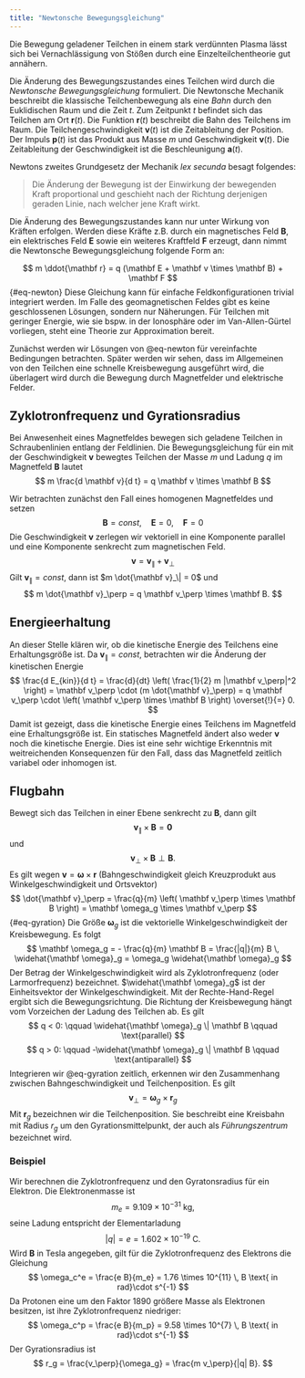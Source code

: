```yaml
---
title: "Newtonsche Bewegungsgleichung"
---
```


Die Bewegung geladener Teilchen in einem stark verdünnten Plasma lässt sich bei Vernachlässigung von Stößen durch eine Einzelteilchentheorie gut annähern.

Die Änderung des Bewegungszustandes eines Teilchen wird durch die *Newtonsche Bewegungsgleichung* formuliert. Die Newtonsche Mechanik beschreibt die klassische Teilchenbewegung als eine *Bahn* durch den Euklidischen Raum und die Zeit $t$. Zum Zeitpunkt $t$ befindet sich das Teilchen am Ort $\mathbf r(t)$. Die Funktion $\mathbf r(t)$ beschreibt die Bahn des Teilchens im Raum. Die Teilchengeschwindigkeit $\mathbf v(t)$ ist die Zeitableitung der Position. Der Impuls $\mathbf p(t)$ ist das Produkt aus Masse $m$ und Geschwindigkeit $\mathbf v(t)$. Die Zeitableitung der Geschwindigkeit ist die Beschleunigung $\mathbf a(t)$.

Newtons zweites Grundgesetz der Mechanik *lex secunda* besagt folgendes:

> Die Änderung der Bewegung ist der Einwirkung der bewegenden Kraft proportional und geschieht nach der Richtung derjenigen geraden Linie, nach welcher jene Kraft wirkt.

Die Änderung des Bewegungszustandes kann nur unter Wirkung von Kräften erfolgen. Werden diese Kräfte z.B. durch ein magnetisches Feld $\mathbf B$, ein elektrisches Feld $\mathbf E$ sowie ein weiteres Kraftfeld $\mathbf F$ erzeugt, dann nimmt die Newtonsche Bewegungsgleichung folgende Form an:

$$
m \ddot{\mathbf r} = q (\mathbf E + \mathbf v \times \mathbf B) + \mathbf F
$$ {#eq-newton}
Diese Gleichung kann für einfache Feldkonfigurationen trivial integriert werden.
Im Falle des geomagnetischen Feldes gibt es keine geschlossenen Lösungen, sondern nur Näherungen. Für Teilchen mit geringer Energie, wie sie bspw. in der Ionosphäre oder im Van-Allen-Gürtel vorliegen, steht eine Theorie zur Approximation bereit.

Zunächst werden wir Lösungen von @eq-newton für vereinfachte Bedingungen betrachten.
Später werden wir sehen, dass im Allgemeinen von den Teilchen eine schnelle Kreisbewegung ausgeführt wird, die überlagert wird durch die Bewegung durch Magnetfelder und elektrische Felder.


## Zyklotronfrequenz und Gyrationsradius

Bei Anwesenheit eines Magnetfeldes bewegen sich geladene Teilchen in Schraubenlinien entlang der Feldlinien.
Die Bewegungsgleichung für ein mit der Geschwindigkeit $\mathbf v$ bewegtes Teilchen der Masse $m$ und Ladung $q$ im Magnetfeld $\mathbf B$ lautet
$$
m \frac{d \mathbf v}{d t} = q \mathbf v \times \mathbf B
$$

Wir betrachten zunächst den Fall eines homogenen Magnetfeldes und setzen
$$
\mathbf B = const, \quad \mathbf E = 0, \quad \mathbf F = 0
$$
Die Geschwindigkeit $\mathbf v$ zerlegen wir vektoriell in eine Komponente parallel und eine Komponente senkrecht zum magnetischen Feld.
$$
\mathbf v = \mathbf v_\| + \mathbf v_\perp
$$
Gilt $\mathbf v_\| = const$, dann ist $m \dot{\mathbf v}_\| = 0$ und
$$
m \dot{\mathbf v}_\perp = q \mathbf v_\perp \times \mathbf B.
$$

## Energieerhaltung

An dieser Stelle klären wir, ob die kinetische Energie des Teilchens eine Erhaltungsgröße ist. Da  $\mathbf v_\| = const$, betrachten wir die Änderung der kinetischen Energie
$$
\frac{d E_{kin}}{d t} = \frac{d}{dt} \left( \frac{1}{2} m |\mathbf v_\perp|^2  \right) =
\mathbf v_\perp \cdot (m \dot{\mathbf v}_\perp) = q \mathbf v_\perp \cdot \left( \mathbf v_\perp \times \mathbf B \right) \overset{!}{=} 0.
$$
Damit ist gezeigt, dass die kinetische Energie eines Teilchens im Magnetfeld eine Erhaltungsgröße ist. Ein statisches Magnetfeld ändert also weder $\mathbf v$ noch die kinetische Energie.
Dies ist eine sehr wichtige Erkenntnis mit weitreichenden Konsequenzen für den Fall, dass das Magnetfeld zeitlich variabel oder inhomogen ist.

## Flugbahn


Bewegt sich das Teilchen in einer Ebene senkrecht zu $\mathbf B$, dann gilt
$$
\mathbf v _\| \times \mathbf B = \mathbf 0
$$
und 
$$
\mathbf v_\perp \times \mathbf B \perp \mathbf B.
$$
Es gilt wegen $\mathbf v = \mathbf \omega \times \mathbf r$ (Bahngeschwindigkeit gleich Kreuzprodukt aus Winkelgeschwindigkeit und Ortsvektor)
$$
\dot{\mathbf v}_\perp = \frac{q}{m} \left( \mathbf v_\perp \times \mathbf B \right) = \mathbf \omega_g \times \mathbf v_\perp
$$ {#eq-gyration}
Die Größe $\mathbf \omega_g$ ist die vektorielle Winkelgeschwindigkeit der Kreisbewegung.
Es folgt
$$
\mathbf \omega_g = - \frac{q}{m} \mathbf B = 
\frac{|q|}{m} B \, \widehat{\mathbf \omega}_g =
\omega_g \widehat{\mathbf \omega}_g
$$
Der Betrag der Winkelgeschwindigkeit wird als Zyklotronfrequenz (oder Larmorfrequenz) bezeichnet.
$\widehat{\mathbf \omega}_g$ ist der Einheitsvektor der Winkelgeschwindigkeit. Mit der Rechte-Hand-Regel ergibt sich die Bewegungsrichtung.
Die Richtung der Kreisbewegung hängt vom Vorzeichen der Ladung des Teilchen ab. Es gilt
$$
q < 0: \qquad \widehat{\mathbf \omega}_g \| \mathbf B \qquad \text{parallel}
$$
$$
q > 0: \qquad -\widehat{\mathbf \omega}_g \| \mathbf B \qquad \text{antiparallel}
$$
Integrieren wir @eq-gyration zeitlich, erkennen wir den Zusammenhang zwischen Bahngeschwindigkeit und Teilchenposition. Es gilt
$$
\mathbf v_\perp = \mathbf \omega_g \times \mathbf r_g
$$
Mit $\mathbf r_g$ bezeichnen wir die Teilchenposition. Sie beschreibt eine Kreisbahn mit Radius $r_g$ um den Gyrationsmittelpunkt, der auch als _Führungszentrum_ bezeichnet wird.

### Beispiel
Wir berechnen die Zyklotronfrequenz und den Gyratonsradius für ein Elektron.
Die Elektronenmasse ist
$$
m_e = 9.109 \times 10^{-31} ~\text{kg},
$$
seine Ladung entspricht der Elementarladung
$$
|q| = e = 1.602 \times 10^{-19} ~ \text{C}.
$$
Wird $\mathbf B$ in Tesla angegeben, gilt für die Zyklotronfrequenz des Elektrons die Gleichung
$$
\omega_c^e = \frac{e B}{m_e} = 1.76 \times 10^{11} \, B \text{ in rad}\cdot s^{-1}
$$
Da Protonen eine um den Faktor 1890 größere Masse als Elektronen besitzen, ist ihre Zyklotronfrequenz niedriger:
$$
\omega_c^p = \frac{e B}{m_p} = 9.58 \times 10^{7} \, B \text{ in rad}\cdot s^{-1}
$$
Der Gyrationsradius ist
$$
r_g = \frac{v_\perp}{\omega_g} = \frac{m v_\perp}{|q| B}.
$$
